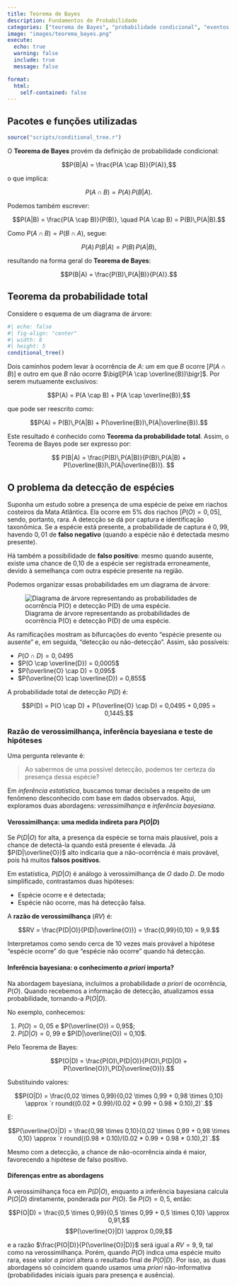 ```yaml
---
title: Teorema de Bayes
description: Fundamentos de Probabilidade
categories: ["teorema de Bayes", "probabilidade condicional", "eventos dependentes"]
image: "images/teorema_bayes.png"
execute:
  echo: true
  warning: false
  include: true
  message: false

format:
  html:
    self-contained: false
---
```


:::{.callout-tip collapse="true"}
## Pacotes e funções utilizadas
```r
source("scripts/conditional_tree.r")
```
:::

O **Teorema de Bayes** provém da definição de probabilidade condicional:

$$P(B|A) = \frac{P(A \cap B)}{P(A)},$$ 

o que implica:

$$P(A \cap B) = P(A)\,P(B|A).$$

Podemos também escrever:

$$P(A|B) = \frac{P(A \cap B)}{P(B)}, \quad P(A \cap B) = P(B)\,P(A|B).$$

Como $P(A \cap B) = P(B \cap A)$, segue:

$$P(A)\,P(B|A) = P(B)\,P(A|B),$$

resultando na forma geral do **Teorema de Bayes**:

$$P(B|A) = \frac{P(B)\,P(A|B)}{P(A)}.$$

## Teorema da probabilidade total

Considere o esquema de um diagrama de árvore:

```r
#| echo: false
#| fig-align: "center"
#| width: 8
#| height: 5
conditional_tree()
```

Dois caminhos podem levar à ocorrência de $A$: um em que $B$ ocorre $\bigl[P(A \cap B)\bigr]$ e outro em que $B$ não ocorre $\bigl[P(A \cap \overline{B})\bigr]$. Por serem mutuamente exclusivos:

$$P(A) = P(A \cap B) + P(A \cap \overline{B}),$$

que pode ser reescrito como:

$$P(A) = P(B)\,P(A|B) + P(\overline{B})\,P(A|\overline{B}).$$

Este resultado é conhecido como **Teorema da probabilidade total**. Assim, o Teorema de Bayes pode ser expresso por:

$$
P(B|A) = \frac{P(B)\,P(A|B)}{P(B)\,P(A|B) + P(\overline{B})\,P(A|\overline{B})}.
$$

## O problema da detecção de espécies

Suponha um estudo sobre a presença de uma espécie de peixe em riachos costeiros da Mata Atlântica. Ela ocorre em 5% dos riachos $\bigl[P(O) = 0,05\bigr]$, sendo, portanto, rara. A detecção se dá por captura e identificação taxonômica. Se a espécie está presente, a probabilidade de captura é $0,99$, havendo $0,01$ de **falso negativo** (quando a espécie não é detectada mesmo presente).

Há também a possibilidade de **falso positivo**: mesmo quando ausente, existe uma chance de 0,10 de a espécie ser registrada erroneamente, devido à semelhança com outra espécie presente na região.

Podemos organizar essas probabilidades em um diagrama de árvore:

![Diagrama de árvore representando as probabilidades de ocorrência P(O) e detecção P(D) de uma espécie.](images/Diagrama_Introduzida.png)

As ramificações mostram as bifurcações do evento “espécie presente ou ausente” e, em seguida, “detecção ou não-detecção”. Assim, são possíveis:

- $P(O \cap D) = 0,0495$
- $P(O \cap \overline{D}) = 0,0005$
- $P(\overline{O} \cap D) = 0,095$
- $P(\overline{O} \cap \overline{D}) = 0,855$

A probabilidade total de detecção $P(D)$ é:

$$P(D) = P(O \cap D) + P(\overline{O} \cap D) = 0,0495 + 0,095 = 0,1445.$$

### Razão de verossimilhança, inferência bayesiana e teste de hipóteses

Uma pergunta relevante é: 

> Ao sabermos de uma possível detecção, podemos ter certeza da presença dessa espécie?

Em *inferência estatística*, buscamos tomar decisões a respeito de um fenômeno desconhecido com base em dados observados. Aqui, exploramos duas abordagens: *verossimilhança* e *inferência bayesiana*.

#### Verossimilhança: uma medida indireta para $P(O|D)$

Se $P(D|O)$ for alta, a presença da espécie se torna mais plausível, pois a chance de detectá-la quando está presente é elevada. Já $P(D|\overline{O})$ alto indicaria que a não-ocorrência é mais provável, pois há muitos **falsos positivos**.

Em estatística, $P(D|O)$ é análogo à verossimilhança de $O$ dado $D$. De modo simplificado, contrastamos duas hipóteses:

- Espécie ocorre e é detectada;
- Espécie não ocorre, mas há detecção falsa.

A **razão de verossimilhança** ($RV$) é:

$$RV = \frac{P(D|O)}{P(D|\overline{O})} = \frac{0,99}{0,10} = 9,9.$$

Interpretamos como sendo cerca de 10 vezes mais provável a hipótese “espécie ocorre” do que “espécie não ocorre” quando há detecção.

#### Inferência bayesiana: o conhecimento *a priori* importa?

Na abordagem bayesiana, incluímos a probabilidade *a priori* de ocorrência, $P(O)$. Quando recebemos a informação de detecção, atualizamos essa probabilidade, tornando-a $P(O|D)$.

No exemplo, conhecemos:

1. $P(O) = 0,05$ e $P(\overline{O}) = 0,95$;
2. $P(D|O) = 0,99$ e $P(D|\overline{O}) = 0,10$.

Pelo Teorema de Bayes:

$$P(O|D) = \frac{P(O)\,P(D|O)}{P(O)\,P(D|O) + P(\overline{O})\,P(D|\overline{O})}.$$

Substituindo valores:

$$P(O|D) = \frac{0,02 \times 0,99}{0,02 \times 0,99 + 0,98 \times 0,10} \approx `r round((0.02 * 0.99)/(0.02 * 0.99 + 0.98 * 0.10),2)`.$$

E:

$$P(\overline{O}|D) = \frac{0,98 \times 0,10}{0,02 \times 0,99 + 0,98 \times 0,10} \approx `r round((0.98 * 0.10)/(0.02 * 0.99 + 0.98 * 0.10),2)`.$$

Mesmo com a detecção, a chance de não-ocorrência ainda é maior, favorecendo a hipótese de falso positivo.

#### Diferenças entre as abordagens

A verossimilhança foca em $P(D|O)$, enquanto a inferência bayesiana calcula $P(O|D)$ diretamente, ponderada por $P(O)$. Se $P(O) = 0,5$, então:

$$P(O|D) = \frac{0,5 \times 0,99}{0,5 \times 0,99 + 0,5 \times 0,10} \approx 0,91,$$
$$P(\overline{O}|D) \approx 0,09,$$

e a razão $\frac{P(O|D)}{P(\overline{O}|D)}$ será igual a $RV = 9,9$, tal como na verossimilhança. Porém, quando $P(O)$ indica uma espécie muito rara, esse valor *a priori* altera o resultado final de $P(O|D)$. Por isso, as duas abordagens só coincidem quando usamos uma *priori* não-informativa (probabilidades iniciais iguais para presença e ausência).
